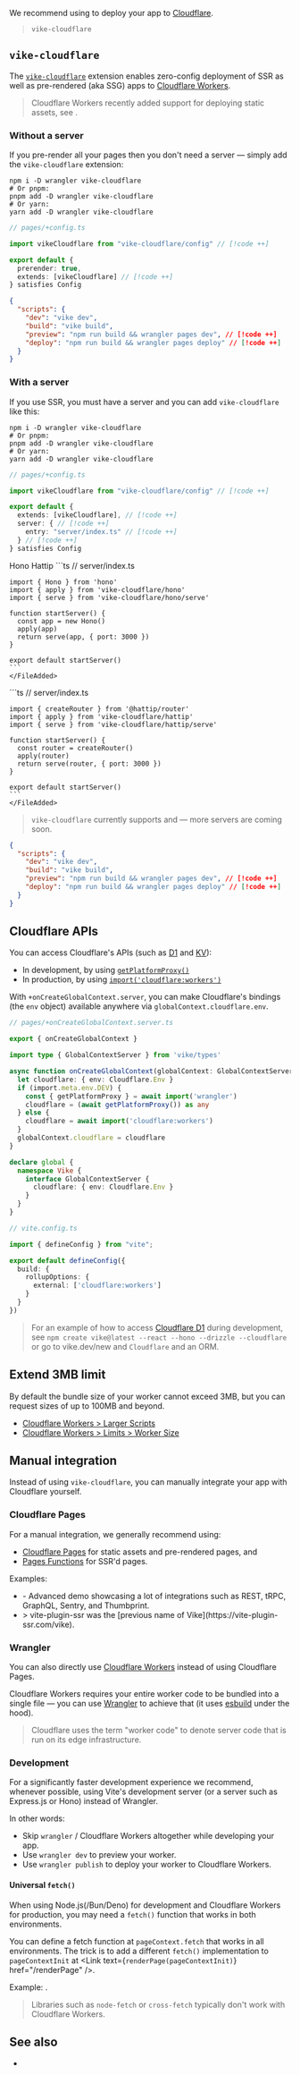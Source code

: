 
We recommend using <Link href="#vike-cloudflare" /> to deploy your app to [Cloudflare](https://www.cloudflare.com).

> <UseScaffolder>`vike-cloudflare`</UseScaffolder>


## `vike-cloudflare`

The [`vike-cloudflare`](https://github.com/vikejs/vike-cloudflare) extension enables zero-config deployment of <Link href="/ssr">SSR</Link> as well as <Link href="/pre-rendering">pre-rendered (aka SSG)</Link> apps to [Cloudflare Workers](https://workers.cloudflare.com).

> Cloudflare Workers recently added support for deploying static assets, see <Link href="/cloudflare-pages" />.

### Without a server

If you <Link href="/pre-rendering">pre-render</Link> all your pages then you don't need a server — simply add the `vike-cloudflare` extension:

```shell
npm i -D wrangler vike-cloudflare
# Or pnpm:
pnpm add -D wrangler vike-cloudflare
# Or yarn:
yarn add -D wrangler vike-cloudflare
```

```ts
// pages/+config.ts

import vikeCloudflare from "vike-cloudflare/config" // [!code ++]

export default {
  prerender: true,
  extends: [vikeCloudflare] // [!code ++]
} satisfies Config
```

```json
{
  "scripts": {
    "dev": "vike dev",
    "build": "vike build",
    "preview": "npm run build && wrangler pages dev", // [!code ++]
    "deploy": "npm run build && wrangler pages deploy" // [!code ++]
  }
}
```

### With a server

If you use <Link href="/ssr">SSR</Link>, you must have a server and you can add `vike-cloudflare` like this:

```shell
npm i -D wrangler vike-cloudflare
# Or pnpm:
pnpm add -D wrangler vike-cloudflare
# Or yarn:
yarn add -D wrangler vike-cloudflare
```

```ts
// pages/+config.ts

import vikeCloudflare from "vike-cloudflare/config" // [!code ++]

export default {
  extends: [vikeCloudflare], // [!code ++]
  server: { // [!code ++]
    entry: "server/index.ts" // [!code ++]
  } // [!code ++]
} satisfies Config
```

<Tabs>
  <TabList>
    <Tab>Hono</Tab>
    <Tab>Hattip</Tab>
  </TabList>

  <TabPanel>
    <FileAdded>
    ```ts
    // server/index.ts

    import { Hono } from 'hono'
    import { apply } from 'vike-cloudflare/hono'
    import { serve } from 'vike-cloudflare/hono/serve'

    function startServer() {
      const app = new Hono()
      apply(app)
      return serve(app, { port: 3000 })
    }

    export default startServer()
    ```
    </FileAdded>
  </TabPanel>
  <TabPanel>
    <FileAdded>
    ```ts
    // server/index.ts

    import { createRouter } from '@hattip/router'
    import { apply } from 'vike-cloudflare/hattip'
    import { serve } from 'vike-cloudflare/hattip/serve'

    function startServer() {
      const router = createRouter()
      apply(router)
      return serve(router, { port: 3000 })
    }

    export default startServer()
    ```
    </FileAdded>
  </TabPanel>
</Tabs>

> `vike-cloudflare` currently supports <Link href="/hono" /> and <Link href="/hattip" /> — more servers are coming soon.

```json
{
  "scripts": {
    "dev": "vike dev",
    "build": "vike build",
    "preview": "npm run build && wrangler pages dev", // [!code ++]
    "deploy": "npm run build && wrangler pages deploy" // [!code ++]
  }
}
```

## Cloudflare APIs

You can access Cloudflare's APIs (such as [D1](https://developers.cloudflare.com/d1/) and [KV](https://developers.cloudflare.com/kv/)):
- In development, by using [`getPlatformProxy()`](https://developers.cloudflare.com/workers/wrangler/api/#getplatformproxy)
- In production, by using [`import('cloudflare:workers')`](https://developers.cloudflare.com/workers/runtime-apis/bindings/#importing-env-as-a-global)

With <Link href="/onCreateGlobalContext">`+onCreateGlobalContext.server`</Link>, you can make Cloudflare's bindings (the `env` object) available anywhere via <Link href="/globalContext">`globalContext.cloudflare.env`</Link>.

```ts
// pages/+onCreateGlobalContext.server.ts

export { onCreateGlobalContext }

import type { GlobalContextServer } from 'vike/types'

async function onCreateGlobalContext(globalContext: GlobalContextServer) {
  let cloudflare: { env: Cloudflare.Env }
  if (import.meta.env.DEV) {
    const { getPlatformProxy } = await import('wrangler')
    cloudflare = (await getPlatformProxy()) as any
  } else {
    cloudflare = await import('cloudflare:workers')
  }
  globalContext.cloudflare = cloudflare
}

declare global {
  namespace Vike {
    interface GlobalContextServer {
      cloudflare: { env: Cloudflare.Env }
    }
  }
}
```

```ts
// vite.config.ts

import { defineConfig } from "vite";

export default defineConfig({
  build: {
    rollupOptions: {
      external: ['cloudflare:workers']
    }
  }
})
```

> For an example of how to access [Cloudflare D1](https://developers.cloudflare.com/d1/) during development, see `npm create vike@latest --react --hono --drizzle --cloudflare` or go to <Link href="/new">vike.dev/new</Link> and `Cloudflare` and an ORM.

## Extend 3MB limit

By default the bundle size of your worker cannot exceed 3MB, but you can request sizes of up to 100MB and beyond.
 - [Cloudflare Workers > Larger Scripts](https://www.cloudflare.com/larger-scripts-on-workers-early-access/)
 - [Cloudflare Workers > Limits > Worker Size](https://developers.cloudflare.com/workers/platform/limits/#worker-size)


## Manual integration

Instead of using `vike-cloudflare`, you can manually integrate your app with Cloudflare yourself.

### Cloudflare Pages

For a manual integration, we generally recommend using:
 - [Cloudflare Pages](https://developers.cloudflare.com/pages/) for static assets and <Link href="/pre-rendering">pre-rendered pages</Link>, and
 - [Pages Functions](https://developers.cloudflare.com/pages/platform/functions/) for <Link href="/ssr">SSR'd pages</Link>.

Examples:
 - <Example timestamp="2024.01" repo="travis-r6s/vike-cf-pages" /> - Advanced demo showcasing a lot of integrations such as REST, tRPC, GraphQL, Sentry, and Thumbprint.
 - <Example timestamp="2022.04" repo="Immortalin/vite-plugin-ssr-cloudflare-pages-demo" />
   > vite-plugin-ssr was the [previous name of Vike](https://vite-plugin-ssr.com/vike).

### Wrangler

You can also directly use [Cloudflare Workers](https://workers.cloudflare.com) instead of using Cloudflare Pages.

Cloudflare Workers requires your entire worker code to be bundled into a single file — you can use [Wrangler](https://github.com/cloudflare/workers-sdk) to achieve that (it uses [esbuild](https://esbuild.github.io/) under the hood).

> Cloudflare uses the term "worker code" to denote server code that is run on its edge infrastructure.

<Examples />

### Development

For a significantly faster development experience we recommend, whenever possible, using Vite's development server (or a server such as <Link href="/express">Express.js</Link> or <Link href="/hono">Hono</Link>) instead of Wrangler.

In other words:
 - Skip `wrangler` / Cloudflare Workers altogether while developing your app.
 - Use `wrangler dev` to preview your worker.
 - Use `wrangler publish` to deploy your worker to Cloudflare Workers.

<Examples />

#### Universal `fetch()`

When using Node.js(/Bun/Deno) for development and Cloudflare Workers for production, you may need a `fetch()` function that works in both environments.

You can define a fetch function at `pageContext.fetch` that works in all environments.
The trick is to add a different `fetch()` implementation to `pageContextInit` at <Link text={<code>renderPage(pageContextInit)</code>} href="/renderPage" />.

Example: <RepoLink path='/examples/cloudflare-workers-react-full#universal-fetch' />.

> Libraries such as `node-fetch` or `cross-fetch` typically don't work with Cloudflare Workers.


## See also

- <Link href="/cloudflare-pages" />
